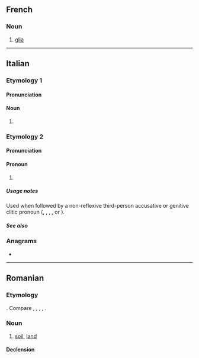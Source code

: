 ==French==

===Noun===
{{fr-noun|f}}

# {{lb|fr|anatomy}} [[glia]]

----

==Italian==

===Etymology 1===
{{nonlemma}}

====Pronunciation====
{{it-pr}}

====Noun====
{{head|it|noun form|g=f}}

# {{plural of|it|glia}}

===Etymology 2===
{{rfe|it}}

====Pronunciation====
{{it-pr|ʎė}}

====Pronoun====
{{head|it|pronoun}}

# {{alternative form of|it|gli}}

=====Usage notes=====
Used when followed by a non-reflexive third-person accusative or genitive clitic pronoun ({{m|it|lo}}, {{m|it|la}}, {{m|it|li}}, {{m|it|le}}, or {{m|it|ne}}).

=====See also=====
{{Italian personal pronouns}}

===Anagrams===
* {{anagrams|it|a=egil|egli|geli|gilè}}

----

==Romanian==

===Etymology===
{{bor|ro|sla-pro|*glьjь|t=soil}}. Compare {{cog|sh|glej}}, {{cog|ru|глей}}, {{cog|pl|glej}}, {{cog|sk|glej}}, {{cog|uk|ґлей}}.

===Noun===
{{ro-noun|f|glii}}

# [[soil]], [[land]]

====Declension====
{{ro-noun-f-ie|gli}}